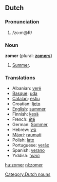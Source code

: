 ==Dutch==
===Pronunciation===
#/zo:m@R/

===Noun===
'''zomer''' {plural: '''[[zomers]]'''}
#[[summer|Summer]].

===Translations===
*Albanian: [[verë]]
*[[Basque]]: [[uda]]
*[[Catalan]]: [[estiu]]
*Croatian: [[ljeto]]
*[[English]]: [[summer]]
*Finnish: [[kesä]]
*French: [[été]]
*German: [[Sommer]]
*Hebrew: [[קיץ]]
*[[Mäori]]: [[raumati]]
*Polish: [[lato]]
*Portuguese: [[verão]]
*Spanish: [[verano]]
*Yiddish: [[זומער]]

[[Category:Dutch nouns]]

[[hu:zomer]]
[[nl:zomer]]